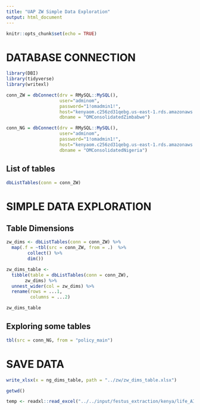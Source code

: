 ```yaml
---
title: "UAP ZW Simple Data Exploration"
output: html_document
---
```


```r
knitr::opts_chunk$set(echo = TRUE)
```

# DATABASE CONNECTION

```r
library(DBI)
library(tidyverse)
library(writexl)
```

```r
conn_ZW = dbConnect(drv = RMySQL::MySQL(),
                    user="adminom",
                    password="1!omadmin1!",
                    host="kenyaom.c256zd31qebg.us-east-1.rds.amazonaws.com",
                    dbname = "OMConsolidatedZimbabwe")
```

```r
conn_NG = dbConnect(drv = RMySQL::MySQL(),
                    user="adminom",
                    password="1!omadmin1!",
                    host="kenyaom.c256zd31qebg.us-east-1.rds.amazonaws.com",
                    dbname = "OMConsolidatedNigeria")
```



## List of tables

```r
dbListTables(conn = conn_ZW)
```

# SIMPLE DATA EXPLORATION

## Table Dimensions

```r
zw_dims <- dbListTables(conn = conn_ZW) %>% 
  map(.f = ~tbl(src = conn_ZW, from = .)  %>% 
        collect() %>% 
        dim())
```

```r
zw_dims_table <- 
  tibble(table = dbListTables(conn = conn_ZW),
       zw_dims) %>% 
  unnest_wider(col = zw_dims) %>% 
  rename(rows = ...1,
         columns = ...2)

zw_dims_table
```

## Exploring some tables

```r
tbl(src = conn_NG, from = "policy_main")
```



# SAVE DATA

```r
write_xlsx(x = ng_dims_table, path = "../zw/zw_dims_table.xlsx")
```


```r
getwd()

temp <- readxl::read_excel("../../input/festus_extraction/kenya/life_AIMS_customers_listing.xlsx", n_max = 50)
```


